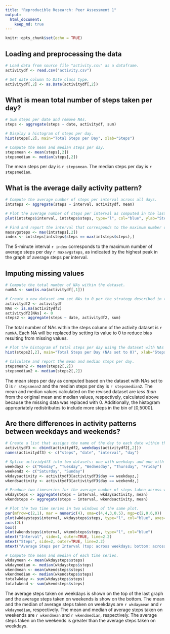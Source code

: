 ```yaml
---
title: "Reproducible Research: Peer Assessment 1"
output: 
  html_document:
    keep_md: true
---
```


```r
knitr::opts_chunk$set(echo = TRUE)
```

## Loading and preprocessing the data
```r
# Load data from source file "activity.csv" as a dataframe.
activitydf <- read.csv("activity.csv")

# Set date column to Date class type.
activitydf[,2] <- as.Date(activitydf[,2])
```


## What is mean total number of steps taken per day?
```r
# Sum steps per date and remove NAs.
steps <- aggregate(steps ~ date, activitydf, sum)

# Display a histogram of steps per day.
hist(steps[,2], main="Total Steps per Day", xlab="Steps")

# Compute the mean and median steps per day.
stepsmean <- mean(steps[,2])
stepsmedian <- median(steps[,2])
```


The mean steps per day is `r stepsmean`. The median steps per day is `r stepsmedian`.


## What is the average daily activity pattern?
```r
# Compute the average number of steps per interval across all days.
intsteps <- aggregate(steps ~ interval, activitydf, mean)

# Plot the average number of steps per interval as computed in the last step.
plot(intsteps$interval, intsteps$steps, type="l", col="blue", ylab="Steps", xlab="Interval", main="Average Steps per Interval (across all days)")

# Find and report the interval that corresponds to the maximum number of average steps per day as calculated across all days.
maxavgsteps <- max(intsteps[,2])
index <- intsteps[intsteps$steps == max(intsteps$steps),]
```

The 5-minute interval `r index` corresponds to the maximum number of average steps per day `r maxavgsteps`, as indicated by the highest peak in the graph of average steps per interval.

## Imputing missing values
```r
# Compute the total number of NAs within the dataset.
numNA <- sum(is.na(activitydf[,1]))

# Create a new dataset and set NAs to 0 per the strategy described in the text.
activitydf2 <- activitydf
NAs <- is.na(activitydf2)
activitydf2[NAs] <- 0
steps2 <- aggregate(steps ~ date, activitydf2, sum)

```

The total number of NAs within the steps column of the activity dataset is `r numNA`. Each NA will be replaced by setting its value to 0 to reduce bias resulting from missing values. 

```r
# Plot the histogram of total steps per day using the dataset with NAs filled in.
hist(steps2[,2], main="Total Steps per Day (NAs set to 0)", xlab="Steps")

# Calculate and report the mean and median steps per day.
stepsmean2 <- mean(steps2[,2])
stepsmedian2 <- median(steps2[,2])
```

The mean steps per day as computed based on the dataset with NAs set to 0 is `r stepsmean2` and the median steps per day is `r stepsmedian2`. The mean and median values calculated on the revised dataset are *less than* from the original mean and median values, respectively, calculated above because the missing data was replaced with 0. Additionally, the histogram appropriately redistributes to include more steps in the bin of [0,5000].

## Are there differences in activity patterns between weekdays and weekends?
```r
# Create a list that assigns the name of the day to each date within the filled in dataset. Bind activitydays with activitydf2 to form new data frame.
activitydf3 <- cbind(activitydf2, weekdays(activitydf2[,2]))
names(activitydf3) <- c("steps", "date", "interval", "day")

# Splice actividydf3 into two datasets: one with weekdays and one with weekends.
weekdayz <- c("Monday", "Tuesday", "Wednesday", "Thursday", "Friday")
weekendz <- c("Saturday", "Sunday")
wkdaysactivity <- activitydf3[activitydf3$day == weekdayz,]
wkendsactivity <- activitydf3[activitydf3$day == weekendz,]

# Produce two timeseries for the average number of steps taken across weekdays and another averaged across weekends. 
wkdaysteps <- aggregate(steps ~ interval, wkdaysactivity, mean)
wkendsteps <- aggregate(steps ~ interval, wkendsactivity, mean)

# Plot the two time series in two windows of the same plot.
par(mfrow=c(2,1), mar = numeric(4), oma=c(4,4,3,0.5), mgp=c(2,0.6,0))
plot(wkdaysteps$interval, wkdaysteps$steps, type="l", col="blue", axes=FALSE)
axis(2L)
box()
plot(wkendsteps$interval, wkendsteps$steps, type="l", col="blue")
mtext("Interval", side=1, outer=TRUE, line=2.2)
mtext("Steps", side=2, outer=TRUE, line=2.2)
mtext("Average Steps per Interval (top: across weekdays; bottom: across weekends)", outer=TRUE)

# Compute the mean and median of each time series.
wkdaymean <- mean(wkdaysteps$steps)
wkdaymedian <- median(wkdaysteps$steps)
wkendmean <- mean(wkendsteps$steps)
wkendmedian <- median(wkendsteps$steps)
totalwkday <- sum(wkdaysteps$steps)
totalwkend <- sum(wkendsteps$steps)
```

The average steps taken on weekdays is shown on the top of the last graph and the average steps taken on weekends is show on the bottom. The mean and the median of average steps taken on weekdays are `r wkdaymean` and `r wkdaymedian`, respectively. The mean and median of average steps taken on weekends are `r wkendmean` and `r wkendmedian`, respectively. The average steps taken on the weekends is greater than the average steps taken on weekdays.


